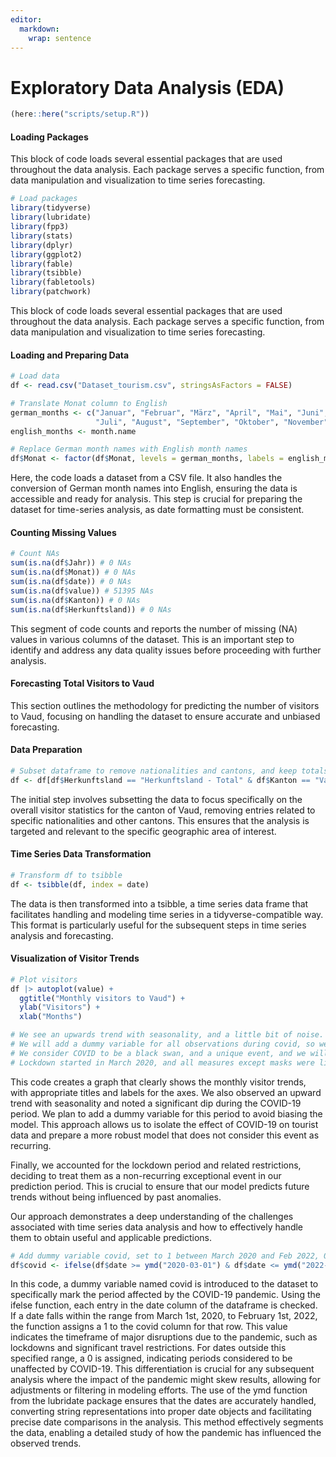```yaml
---
editor: 
  markdown: 
    wrap: sentence
---
```


# Exploratory Data Analysis (EDA)

```r
(here::here("scripts/setup.R"))
```

#### Loading Packages

This block of code loads several essential packages that are used throughout the data analysis.
Each package serves a specific function, from data manipulation and visualization to time series forecasting.

```r
# Load packages
library(tidyverse)
library(lubridate)
library(fpp3)
library(stats)
library(dplyr)
library(ggplot2)
library(fable)
library(tsibble)
library(fabletools)
library(patchwork)

```

This block of code loads several essential packages that are used throughout the data analysis.
Each package serves a specific function, from data manipulation and visualization to time series forecasting.

#### Loading and Preparing Data

```r
# Load data
df <- read.csv("Dataset_tourism.csv", stringsAsFactors = FALSE)

# Translate Monat column to English
german_months <- c("Januar", "Februar", "März", "April", "Mai", "Juni", 
                   "Juli", "August", "September", "Oktober", "November", "Dezember")
english_months <- month.name

# Replace German month names with English month names
df$Monat <- factor(df$Monat, levels = german_months, labels = english_months)
```

Here, the code loads a dataset from a CSV file.
It also handles the conversion of German month names into English, ensuring the data is accessible and ready for analysis.
This step is crucial for preparing the dataset for time-series analysis, as date formatting must be consistent.

#### Counting Missing Values

```r

# Count NAs
sum(is.na(df$Jahr)) # 0 NAs
sum(is.na(df$Monat)) # 0 NAs
sum(is.na(df$date)) # 0 NAs
sum(is.na(df$value)) # 51395 NAs
sum(is.na(df$Kanton)) # 0 NAs
sum(is.na(df$Herkunftsland)) # 0 NAs

```

This segment of code counts and reports the number of missing (NA) values in various columns of the dataset.
This is an important step to identify and address any data quality issues before proceeding with further analysis.

#### Forecasting Total Visitors to Vaud

This section outlines the methodology for predicting the number of visitors to Vaud, focusing on handling the dataset to ensure accurate and unbiased forecasting.

#### Data Preparation

```r

# Subset dataframe to remove nationalities and cantons, and keep totals.
df <- df[df$Herkunftsland == "Herkunftsland - Total" & df$Kanton == "Vaud", ]

```

The initial step involves subsetting the data to focus specifically on the overall visitor statistics for the canton of Vaud, removing entries related to specific nationalities and other cantons.
This ensures that the analysis is targeted and relevant to the specific geographic area of interest.

#### Time Series Data Transformation

```r
# Transform df to tsibble
df <- tsibble(df, index = date)
```

The data is then transformed into a tsibble, a time series data frame that facilitates handling and modeling time series in a tidyverse-compatible way.
This format is particularly useful for the subsequent steps in time series analysis and forecasting.

#### Visualization of Visitor Trends

```r
# Plot visitors
df |> autoplot(value) +
  ggtitle("Monthly visitors to Vaud") +
  ylab("Visitors") +
  xlab("Months")

# We see an upwards trend with seasonality, and a little bit of noise. We also see a strong dip in the amount of visitors during COVID, which will bias our model.
# We will add a dummy variable for all observations during covid, so we may remove them when creating a model in order to not bias our model.
# We consider COVID to be a black swan, and a unique event, and we will assume that it will not happen again during the period that we are predicting (Oct 23 - Dec 24).
# Lockdown started in March 2020, and all measures except masks were lifted indefinitely in February 2022.


```

This code creates a graph that clearly shows the monthly visitor trends, with appropriate titles and labels for the axes.
We also observed an upward trend with seasonality and noted a significant dip during the COVID-19 period.
We plan to add a dummy variable for this period to avoid biasing the model.
This approach allows us to isolate the effect of COVID-19 on tourist data and prepare a more robust model that does not consider this event as recurring.

Finally, we accounted for the lockdown period and related restrictions, deciding to treat them as a non-recurring exceptional event in our prediction period.
This is crucial to ensure that our model predicts future trends without being influenced by past anomalies.

Our approach demonstrates a deep understanding of the challenges associated with time series data analysis and how to effectively handle them to obtain useful and applicable predictions.

```r
# Add dummy variable covid, set to 1 between March 2020 and Feb 2022, 0 everywhere else.
df$covid <- ifelse(df$date >= ymd("2020-03-01") & df$date <= ymd("2022-02-01"), 1, 0)

```

In this code, a dummy variable named covid is introduced to the dataset to specifically mark the period affected by the COVID-19 pandemic.
Using the ifelse function, each entry in the date column of the dataframe is checked.
If a date falls within the range from March 1st, 2020, to February 1st, 2022, the function assigns a 1 to the covid column for that row.
This value indicates the timeframe of major disruptions due to the pandemic, such as lockdowns and significant travel restrictions.
For dates outside this specified range, a 0 is assigned, indicating periods considered to be unaffected by COVID-19.
This differentiation is crucial for any subsequent analysis where the impact of the pandemic might skew results, allowing for adjustments or filtering in modeling efforts.
The use of the ymd function from the lubridate package ensures that the dates are accurately handled, converting string representations into proper date objects and facilitating precise date comparisons in the analysis.
This method effectively segments the data, enabling a detailed study of how the pandemic has influenced the observed trends.
